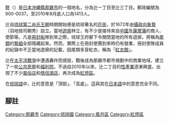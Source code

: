 {{coord|26|13|3|N|127|40|16.5|E|region:JP|display=title|name=辻}}
{{Lewchewan|img=Nippon Okinawa Naha Tsuji Sorpland Street.jpg|imgwidth=200px|caption=夜間辻的[[泡泡浴_(性服務)|泡泡浴]]街|kanji=辻|kana=チージ<ref>http://ryukyu-lang.lib.u-ryukyu.ac.jp/srnh/details.php?ID=SN51022</ref>|romaji=Chiiji}}
'''辻'''（{{jpn|j=辻|hg=つじ|rm=Tsuji}}）是[[日本|日本]][[沖繩縣|沖繩縣]][[那霸市|那霸市]]的一個地名，分為辻一丁目至辻三丁目。郵政編號為900-0037。至2010年8月底人口為1413人。

辻自[[琉球國|琉球]][[第二尚氏王朝|第二尚氏王朝]]時期開始便是琉球著名的[[花街|花街]]，於1672年由[[攝政|攝政]][[向象賢|向象賢]]（羽地按司朝秀）設立。當地[[遊廓|遊廓]]林立，有不少是接待來自[[中國|中國]]及[[薩摩藩|薩摩藩]]的商人、使節等。凡是[[琉球冊封使|冊封船]]隊到來之際，琉球王府都下令關閉當地的所有遊廓，將稱為[[尾類|尾類]]的[[藝娼|藝娼]]全部隱藏起來。然而，實際上在冊封使團到來時仍有營業，冊封使隊成員的紀錄中不乏當地遊廓的記載，因尾類多穿紅衣，稱為「[[紅衣館|紅衣館]]」。

辻在[[太平洋戰爭|太平洋戰爭]]中遭遇轟炸而燒毀，戰後成為那霸市都市規劃中的商業地域，建立了一些[[公共房屋|公共房屋]]和[[福利院|福利院]]。不過自2010年以來，辻二丁目的[[性產業|性產業]]逐漸興盛，出現了不少[[風俗店|風俗店]]和[[情侶酒店|情侶酒店]]，再次成為[[紅燈區|紅燈區]]。

在[[琉球語|琉球語]]中，辻的意思是「頂部」、「高處」，這與其在[[日本語|日本語]]中的意思完全不同。
==腳註==
{{reflist}}
[[Category:那霸市|Category:那霸市]]
[[Category:琉球國|Category:琉球國]]
[[Category:風月區|Category:風月區]]
[[Category:紅燈區|Category:紅燈區]]